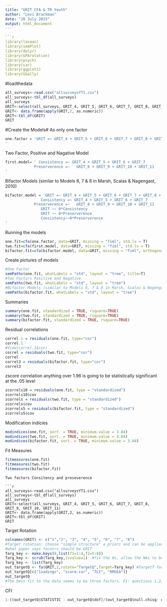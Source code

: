 ```yaml
---
title: "GRIT CFA & TR Youth"
author: "Levi Brackman"
date: "28 July 2015"
output: html_document
---
```

```r
```r
library(lavaan)
library(semPlot)
library(dplyr)
library(GPArotation)
library(psych)
library(car)
library(ggplot2)
library(GGally)
```
#loadthedata
```r
all_surveys<-read.csv("allsurveysYT1.csv")
all_surveys<-tbl_df(all_surveys)
all_surveys
GRIT<-select(all_surveys, GRIT_4, GRIT_5, GRIT_6, GRIT_7, GRIT_8, GRIT_9, GRIT_10, GRIT_11)
GRIT<- data.frame(apply(GRIT,2, as.numeric))
GRIT<-tbl_df(GRIT)
GRIT
```
#Create the Models#
As only one factor
```r
one.factor = 'GRIT =~ GRIT_4 + GRIT_5 + GRIT_6 + GRIT_7 + GRIT_8 + GRIT_9 + GRIT_10 + GRIT_11
' 
```
Two Factor, Positive and Nagative Model
```r
first.model= ' Consistency =~ GRIT_4 + GRIT_5 + GRIT_6 + GRIT_7  
             Preserverence =~   GRIT_8 + GRIT_9 + GRIT_10 + GRIT_11
' 
```

Bifactor Models (similar to Models 6, 7 & 8 in Marsh, Scalas & Nagengast, 2010)
```r

bifactor.model = 'GRIT =~ GRIT_4 + GRIT_5 + GRIT_6 + GRIT_7 + GRIT_8 + GRIT_9 + GRIT_10 + GRIT_11
                Consistency =~ GRIT_4 + GRIT_5 + GRIT_6 + GRIT_7  
             Preserverence =~   GRIT_8 + GRIT_9 + GRIT_10 + GRIT_11
                GRIT ~~ 0*Consistency
                GRIT ~~ 0*Preserverence
                Consistency~~0*Preserverence
'
```
Running the models
```r
one.fit=cfa(one.factor, data=GRIT, missing = "fiml", std.lv = T)
two.fit=cfa(first.model, data=GRIT, missing = "fiml", std.lv = T)
bifactor.fit=cfa(bifactor.model, data=GRIT, missing = "fiml", orthogonal = TRUE, std.lv = T)

```
Create pictures of models
```r
#One Factor
semPaths(one.fit, whatLabels = "std", layout = "tree", title=T)
#Two Factors Positive and Nagative
semPaths(two.fit, whatLabels = "std", layout = "tree")
#Bifactor Models (similar to Models 6, 7 & 8 in Marsh, Scalas & Nagengast, 2010)
semPaths(bifactor.fit, whatLabels = "std", layout = "tree")

```
Summaries
```r
summary(one.fit, standardized = TRUE, rsquare=TRUE)
summary(two.fit, standardized = TRUE, rsquare=TRUE)
summary(bifactor.fit, standardized = TRUE, rsquare=TRUE)
```
Residual correlations
```r
correl.1 = residuals(one.fit, type="cor")
correl.1
#View(correl.1$cor)
correl = residuals(two.fit, type="cor")
correl
correl3 = residuals(bifactor.fit, type="cor")
correl3
```
zscore correlation anything over 1.96 is going to be statistically significant at the .05 level 
```r
zcorrels10 = residuals(one.fit, type = "standardized")
zcorrels10$cov
zcorrels = residuals(two.fit, type = "standardized")
zcorrels$cov
zcorrels5 = residuals(bifactor.fit, type = "standardized")
zcorrels5$cov
```
Modification indicies
```r
modindices(one.fit, sort. = TRUE, minimum.value = 3.84)
modindices(two.fit, sort. = TRUE, minimum.value = 3.84)
modindices(bifactor.fit, sort. = TRUE, minimum.value = 3.84)

```
Fit Measures
```r
fitmeasures(one.fit)
fitmeasures(two.fit)
fitmeasures(bifactor.fit)
```
```
Two factors Consitency and preseverence

```r
all_surveys<-read.csv("allsurveysYT1.csv")
all_surveys<-tbl_df(all_surveys)
all_surveys
GRIT<-select(all_surveys, GRIT_4, GRIT_5, GRIT_6, GRIT_7, GRIT_8, GRIT_9, GRIT_10, GRIT_11)
GRIT<- data.frame(apply(GRIT,2, as.numeric))
GRIT<-tbl_df(GRIT)
GRIT
```

Target Rotation

```r
colnames(GRIT) <- c("1","2", "3", "4", "5", "6", "7", "8")
#Target rotation: choose "simple structure" a priori and can be applied to oblique and orthogonal rotation based on 
#what paper says facotrs should be GRIT
Targ_key <- make.keys(8,list(f1=1:4,f2=5:8))
Targ_key <- scrub(Targ_key,isvalue=1)  #fix the 0s, allow the NAs to be estimated
Targ_key <- list(Targ_key)
out_targetQ <- fa(GRIT,2,rotate="TargetQ",Target=Targ_key) #TargetT for orthogonal rotation
out_targetQ[c("loadings", "score.cor", "TLI", "RMSEA")]
out_targetQ
#The best fit to the data seems to be three factors. F1: questions 1,3,5,6. f2: 8,7,4. f3: 2,9
```
CFI
```r
1-((out_targetQ$STATISTIC - out_targetQ$dof)/(out_targetQ$null.chisq- out_targetQ$null.dof))
```


